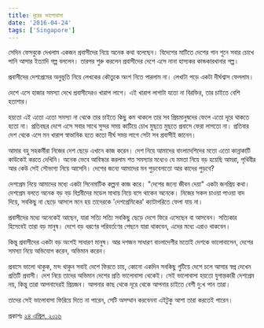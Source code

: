 ```yaml
---
title: দূরের ভালোবাসা 
date: '2016-04-24'
tags: ['Singapore']
---
```


সেদিন ফেসবুকে দেখলাম একজন প্রবাসীদের নিয়ে অনেক কথা বলেছেন। বিদেশের মাটিতে দেশের গান শুনে সবার চোখে পানি আসার ইত্যাদি গল্প বললেন। তারপর শুরু করলেন প্রবাসীদের দেশে এসে নানা হাস্যকর কান্ডকারখানার গল্প।

 

প্রবাসীদের দেশপ্রেমের অনুভূতি নিয়ে লেখকের কৌতুকে অংশ নিতে পারলাম না। লেখাটা পড়ে একটা দীর্ঘশ্বাস ফেললাম।

 

দেশে এসে হাজার সমস্যা দেখে প্রবাসীদেরও খারাপ লাগে। এই খারাপ লাগাটা যতো না বিরক্তির, তার চাইতে বেশি হতাশার।

 

হয়তো এই এতো এতো সমস্যা না থেকে তার চাইতে কিছু কম থাকলে তার সব প্রিয়মানুষদের ফেলে এতো দূরে থাকতে হতো না। প্রতিবছর দেশে এসে সবার সাথে সুন্দর সময় কাটিয়ে চোখ মুছতে মুছতে প্রবাসে ফেরা লাগতো না। প্রতিবার দেশ থেকে এসে মন খারাপ স্বাভাবিক হতে কতো দীর্ঘ সময় লাগে সেটা সব প্রবাসীই জানেন।

 

আমার বহু সহকর্মীরা নিজের দেশ ছেড়ে এখানে কাজ করেন। দেশ নিয়ে আমাদের বাংলাদেশিদের মতো এতো কান্নাকাটি কাউকেই করতে দেখিনি। অনেক ভেবে আবিস্কার করলাম শত সমস্যার মধ্যেও যে মমতা নিয়ে বড় হয়েছি আমরা, পৃথিবীর আর কেউ সেই সৌভাগ্য নিয়ে আসেনি। দেশের জন্যে আমাদের মন পুড়বেনাতো আর কাদের পুড়বে?

 

দেশপ্রেম নিয়ে আমাদের মধ্যে একটা সিনেমাটিক কল্পনা কাজ করে। "দেশের জন্যে জীবন দেয়া" একটা জনপ্রিয় কথা। দেশপ্রেম বলতে অনেক বড় বড় বিপ্লবীদের মডেল মাথায় নিয়ে বসে থাকেন অনেকে। নিজের সকল চাওয়া পাওয়া বাদ দিয়ে, সবকিছু না ছেড়ে আসলে মনে হয় তাদেরকে 'দেশপ্রেমিকের' ক্যাটাগরিতে ফেলা যায় না।

 

প্রবাসীদের মধ্যে অনেকেই আছেন, যারা সত্যি সত্যি সবকিছু ছেড়ে দেশে ফিরে এসেছেন বা আসবেন। সত্যিকার হিসেবেই তারা বড় মানুষ। দেশে বড় ধরণের পরিবর্তণের পেছনে যারা থাকবেন, এদের মধ্যে এরাও থাকবেন।

 

কিন্তু প্রবাসীদের একটা বড় অংশই সাধারণ মানুষ। আর দশজন সাধারণ বাংলাদেশীর মতোই দেশকে ভালোবাসেন, দেশের সমস্যা নিয়ে অভিযোগ করেন, অভিমান করেন।

 

প্রবাসে ভালো থাকুক, মন্দ থাকুন সবাই দেশে ফিরতে চায়, কোনো একদিন সবকিছু গুটিয়ে দেশে চলে আসার স্বপ্ন দেখেন প্রতিটি প্রবাসী। দেশ নিয়ে তাদের অভিমান দেশের প্রতি ভালোবাসা থেকেই। সেই ভালোবাসা হয়তো যুগান্তকারী দেশপ্রেম নয়, কিন্তু তারা আপনাদেরই প্রিয়জন। আপনার কাছ থেকে দূরে থেকে আপনার চাইতে বেশী দু:খ পান তারা।

 

তাদের সেই ভালোবাসা ফিরিয়ে দিতে না পারেন, সেটি অসম্মান করবেননা এইটুকু আশা তারা করতেই পারেন।

 

প্রকাশঃ [২৪ এপ্রিল, ২০১৬](https://www.facebook.com/ashraful.alam/posts/10153405606865583)
